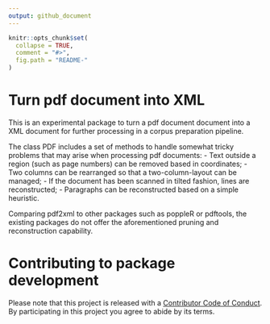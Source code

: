 ```yaml
---
output: github_document
---
```


<!-- README.md is generated from README.Rmd. Please edit that file -->

```r
knitr::opts_chunk$set(
  collapse = TRUE,
  comment = "#>",
  fig.path = "README-"
)
```

# Turn pdf document into XML

This is an experimental package to turn a pdf document document into a XML document
for further processing in a corpus preparation pipeline.

The class PDF includes a set of methods to handle somewhat tricky problems that may 
arise when processing pdf documents:
- Text outside a region (such as page numbers) can be removed based in coordinates;
- Two columns can be rearranged so that a two-column-layout can be managed;
- If the document has been scanned in tilted fashion, lines are reconstructed;
- Paragraphs can be reconstructed based on a simple heuristic.

Comparing pdf2xml to other packages such as poppleR or pdftools, the existing packages
do not offer the aforementioned pruning and reconstruction capability.


# Contributing to package development

Please note that this project is released with a [Contributor Code of Conduct](CONDUCT.md). By participating in this project you agree to abide by its terms.